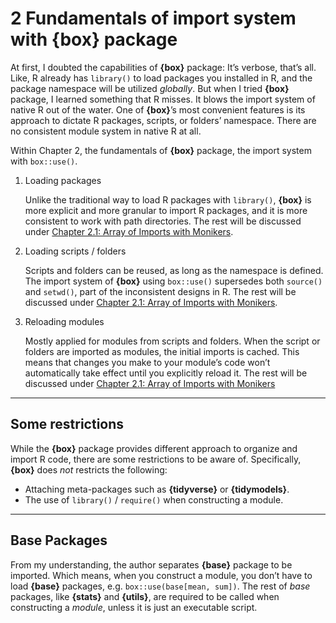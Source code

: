 # 2 Fundamentals of import system with **{box}** package

At first, I doubted the capabilities of **{box}** package: It's verbose, that's all. Like, R already has `library()` to load packages you installed in R, and the package namespace will be utilized *globally*. But when I tried **{box}** package, I learned something that R misses. It blows the import system of native R out of the water. One of **{box}**'s most convenient features is its approach to dictate R packages, scripts, or folders' namespace. There are no consistent module system in native R at all. 

Within Chapter 2, the fundamentals of **{box}** package, the import system with `box::use()`. 

1.  Loading packages

    Unlike the traditional way to load R packages with `library()`, **{box}** is more explicit and more granular to import R packages, and it is more consistent to work with path directories. The rest will be discussed under [Chapter 2.1: Array of Imports with Monikers](2.1-package-imports.qmd). 

2.  Loading scripts / folders

    Scripts and folders can be reused, as long as the namespace is defined. The import system of **{box}** using `box::use()` supersedes both `source()` and `setwd()`, part of the inconsistent designs in R. The rest will be discussed under [Chapter 2.1: Array of Imports with Monikers](2.1-package-imports.qmd#). 
    
3.  Reloading modules

    Mostly applied for modules from scripts and folders. When the script or folders are imported as modules, the initial imports is cached. This means that changes you make to your module’s code won’t automatically take effect until you explicitly reload it. The rest will be discussed under [Chapter 2.1: Array of Imports with Monikers](2.2-reloading-modules.qmd)


---

## Some restrictions

While the **{box}** package provides different approach to organize and import R code, there are some restrictions to be aware of. Specifically, **{box}** does *not* restricts the following:

-   Attaching meta-packages such as **{tidyverse}** or **{tidymodels}**. 
-   The use of `library()` / `require()` when constructing a module. 

---

## Base Packages

From my understanding, the author separates **{base}** package to be imported. Which means, when you construct a module, you don't have to load **{base}** packages, e.g. `box::use(base[mean, sum])`. The rest of *base* packages, like **{stats}** and **{utils}**, are required to be called when constructing a *module*, unless it is just an executable script. 
